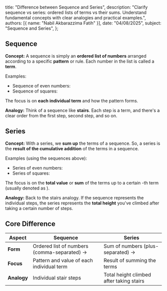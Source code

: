   title: "Difference between Sequence and Series",
  description: "Clarify sequence vs series: ordered lists of terms vs their sums. Understand fundamental concepts with clear analogies and practical examples.",
  authors: [{ name: "Nabil Akbarazzima Fatih" }],
  date: "04/08/2025",
  subject: "Sequence and Series",
};

## Sequence

**Concept:**
A sequence is simply an **ordered list of numbers** arranged according to a specific **pattern** or rule. Each number in the list is called a **term**.

Examples:

- Sequence of even numbers: <InlineMath math="2, 4, 6, 8, \dots" />
- Sequence of squares: <InlineMath math="1, 4, 9, 16, \dots" />

The focus is on **each individual term** and how the pattern forms.

**Analogy:**
Think of a sequence like **stairs**. Each step is a term, and there's a clear order from the first step, second step, and so on.

## Series

**Concept:**
With a series, we **sum up** the terms of a sequence. So, a series is the **result of the cumulative addition** of the terms in a sequence.

Examples (using the sequences above):

- Series of even numbers: <InlineMath math="2 + 4 + 6 + 8 + \dots" />
- Series of squares: <InlineMath math="1 + 4 + 9 + 16 + \dots" />

The focus is on the **total value** or **sum** of the terms up to a certain <InlineMath math="n" />-th term (usually denoted as <InlineMath math="S_n" />).

**Analogy:**
Back to the stairs analogy. If the sequence represents the individual steps, the series represents the **total height** you've climbed after taking a certain number of steps.

## Core Difference

| Aspect      | Sequence                                                                                | Series                                                                           |
| ----------- | --------------------------------------------------------------------------------------- | -------------------------------------------------------------------------------- |
| **Form**    | Ordered list of numbers (comma-separated) -> <InlineMath math="U_1, U_2, U_3, \dots" /> | Sum of numbers (plus-separated) -> <InlineMath math="U_1 + U_2 + U_3 + \dots" /> |
| **Focus**   | Pattern and value of each individual term                                               | Result of summing the terms                                                      |
| **Analogy** | Individual stair steps                                                                  | Total height climbed after taking stairs                                         |
